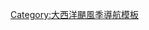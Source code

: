 {{Hurricane_season_bar_start|year=2006}}
{{Hurricane_season_bar_button|buttonspacing=0.25em|intensity={{Storm_colour|storm}}|stormname=Alberto|strength=Tropical Storm|linkname=2006年热带风暴阿尔贝托|storminitial=A}}
{{Hurricane_season_bar_button|buttonspacing=0.25em|intensity={{Storm_colour|storm}}|stormname=Unnamed|strength=Tropical Storm|linkname=2006年大西洋飓风季#无名热带风暴|storminitial=0}}
{{Hurricane_season_bar_button|buttonspacing=0.25em|intensity={{Storm_colour|storm}}|stormname=Beryl|strength=Tropical Storm|linkname=2006年热带风暴贝里尔|storminitial=B}}
{{Hurricane_season_bar_button|buttonspacing=0.25em|intensity={{Storm_colour|storm}}|stormname=Chris|strength=Tropical Storm|linkname=2006年热带风暴克里斯|storminitial=C}}
{{Hurricane_season_bar_button|buttonspacing=0.25em|intensity={{Storm_colour|storm}}|stormname=Debby|strength=Tropical Storm|linkname=2006年热带风暴黛比|storminitial=D}}
{{Hurricane_season_bar_button|buttonspacing=0.25em|intensity={{Storm_colour|cat1}}|stormname=Ernesto|strength=Category 1|linkname=2006年飓风埃内斯托|storminitial=E}}
{{Hurricane_season_bar_button|buttonspacing=0.25em|intensity={{Storm_colour|cat1}}|stormname=Florence|strength=Category 1|linkname=2006年飓风佛罗伦萨|storminitial=F}}
{{Hurricane_season_bar_button|buttonspacing=0.25em|intensity={{Storm_colour|cat3}}|stormname=Gordon|strength=Category 3|linkname=2006年飓风戈登|storminitial=G}}
{{Hurricane_season_bar_button|buttonspacing=0.25em|intensity={{Storm_colour|cat3}}|stormname=Helene|strength=Category 3|linkname=2006年飓风海伦|storminitial=H}}
{{Hurricane_season_bar_button|buttonspacing=0.25em|intensity={{Storm_colour|cat1}}|stormname=Isaac|strength=Category 1|linkname=2006年飓风艾萨克|storminitial=I}}{{Hurricane_season_bar_end}}
<noinclude>[[Category:大西洋颶風季導航模板]]</noinclude>